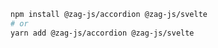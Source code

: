 ```bash
npm install @zag-js/accordion @zag-js/svelte
# or
yarn add @zag-js/accordion @zag-js/svelte
```
